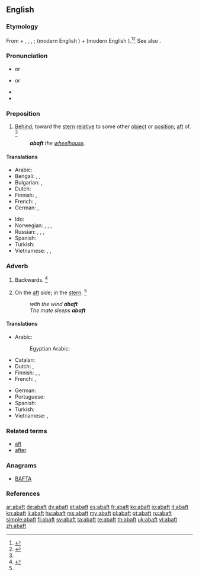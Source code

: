 ==English==

===Etymology===
From {{term|a-||on}} + {{etyl|enm|en}} {{term|baft|lang=enm}}, {{term|baften|lang=enm}}, {{term|biaften|lang=enm}}, {{etyl|ang|en}} {{term|beæftan|lang=ang}}; {{term|be||by|lang=ang}} (modern English {{term|by|lang=en}}) + {{term|æftan||behind|lang=ang}} (modern English {{term|after|lang=en}}).<ref name=AHD>{{reference-book|editor=Morris, William | title=The American Heritage Dictionary of the English Language | origyear= 1969| year=1971|publisher=American Heritage Publishing Co., Inc. | location= New York, NY | isbn =0-395-09066-0 | pages =1| chapter}}</ref><ref name=RH>{{reference-book|editor=Urdang, Laurence | title=The Random House College Dictionary | origyear= 1975| year=1984|publisher=Random House, Inc. | location= New York, NY | isbn =0-394-43600-8 | pages =1| chapter}}</ref> See also {{term|aft|lang=en}}.

===Pronunciation===
* {{a|RP}} {{IPA|/əˈbæft/|lang=en}} or {{IPA|/əˈbɑːft/|lang=en}}
* {{a|GenAm}} {{IPA|/əˈbæft/|lang=en}} or {{IPA|/əˈbɑft/|lang=en}}
* {{audio|en-us-abaft.ogg|Audio (US)|lang=en}}
* {{rhymes|ɑːft|lang=en}}

===Preposition===
{{en-prep}}

# {{context|nautical|lang=en}} [[behind|Behind]]; toward the [[stern]] [[relative]] to some other [[object]] or [[position]]; [[aft]] of. {{defdate|First attested around the late 15<sup>th</sup> century.}}<ref name=SOED/>
#: '''''abaft''' the [[wheelhouse]].''

====Translations====
{{trans-top|(nautical) behind; toward the stern relative to some other object or position; aft of}}
* Arabic: {{t|ar|خلف|tr=ḵalff|sc=Arab}}
* Bengali: {{t|bn|পিছন দিকে|sc=Beng}}, {{t|bn|পশ্চাদ্দিকে|sc=Beng}}, {{t|bn|জাহাজের পিছনের অর্ধাংশে|sc=Beng}}
* Bulgarian: {{t+|bg|назад}}, {{t|bg|към кърмата}}
* Dutch: {{t|nl|achterlijker dan}}
* Finnish: {{t+|fi|takana}}, {{t+|fi|taakse}}
* French: {{t+|fr|en arrière de}}, {{t|fr|sur l'arrière de}}
* German: {{t+|de|achtern}}, {{t+|de|hintern}}
{{trans-mid}}
* Ido: {{t+|io|dop}}
* Norwegian: {{t+|no|akter}}, {{t|no|akterut}}, {{t+|no|aktenfor}}, {{t|no|akterlig}}
* Russian: {{t+|ru|позади́|sc=Cyrl}}, {{t+|ru|сза́ди|sc=Cyrl}}, {{t|ru|на [[корма|корме́]]|sc=Cyrl}} {{qualifier|on the stern}}, {{t|ru|с [[корма|кормы́]]|sc=Cyrl}} {{qualifier|from the stern}}
* Spanish: {{t|es|a popa}}
* Turkish: {{t|tr|geride}}
* Vietnamese: {{t+check|vi|sau}}, {{t-check|vi|[[ở]] [[đằng sau]]}} <!-- was "[[ở]] [[đằng sau]]" - assumed sum-of-parts; if an idiom, remove the wikilinks to the individual words. see [[User:Kephir/gadgets/xte#Translation_fixing]] -->, {{t+check|vi|phía sau|alt=ở phía sau}} <!-- was "ở [[phía sau]]" - assumed inflected form or vocalised spelling; please verify if linking is acceptable. see [[User:Kephir/gadgets/xte#Translation_fixing]] -->
{{trans-bottom}}

===Adverb===
{{en-adv}}

# {{context|nautical|obsolete|lang=en}} Backwards. {{defdate|Attested from around (1150 to 1350) until the late 15<sup>th</sup> century.}}<ref name=SOED>{{R:SOED5|page=2}}</ref>
# {{context|nautical|lang=en}} On the [[aft]] side; in the [[stern]]. {{defdate|First attested in the early 17<sup>th</sup> century.}}<ref name=SOED/>
#: ''with the wind '''abaft'''''
#: ''The mate sleeps '''abaft'''''

====Translations====
{{trans-top|(nautical) on the aft side}}
* Arabic: {{t|ar|في مؤخرة|tr=fi muʔaḫerat|sc=Arab}}
*: Egyptian Arabic: {{t|arz|فأخر|tr=fʔāḫer|sc=Arab}}
* Catalan: {{t|ca|a popa}}
* Dutch: {{t|nl|naar achter}}, {{t+|nl|achteruit}}
* Finnish: {{t+|fi|perä|alt=perässä}}, {{t+|fi|perä|alt=perään}}, {{t|fi|takaa}}
* French: {{t|fr|sur l'arrière}}, {{t|fr|vers l'arrière}}
{{trans-mid}}
* German: {{t+|de|achteraus}}
* Portuguese: {{t|pt|[[à]] [[popa]]}}
* Spanish: {{t|es|a popa}}
* Turkish: {{t|tr|kıç tarafında}}
* Vietnamese: {{t-check|vi|[[ở]] [[phía sau]] [[bánh lái]]}} <!-- was "[[ở]] [[phía sau]] [[bánh lái]]" - assumed sum-of-parts; if an idiom, remove the wikilinks to the individual words. see [[User:Kephir/gadgets/xte#Translation_fixing]] -->, {{t-check|vi|[[gần]] [[phía]] bánh lái}} <!-- was "[[gần]] [[phía]] bánh lái" - assumed sum-of-parts; if an idiom, remove the wikilinks to the individual words. see [[User:Kephir/gadgets/xte#Translation_fixing]] -->
{{trans-bottom}}

===Related terms===
* [[aft]]
* [[after]]

===Anagrams===
* [[BAFTA#English|BAFTA]]

===References===
<references/>

[[ar:abaft]]
[[de:abaft]]
[[dv:abaft]]
[[et:abaft]]
[[es:abaft]]
[[fr:abaft]]
[[ko:abaft]]
[[io:abaft]]
[[it:abaft]]
[[kn:abaft]]
[[li:abaft]]
[[hu:abaft]]
[[ms:abaft]]
[[my:abaft]]
[[pl:abaft]]
[[pt:abaft]]
[[ru:abaft]]
[[simple:abaft]]
[[fi:abaft]]
[[sv:abaft]]
[[ta:abaft]]
[[te:abaft]]
[[th:abaft]]
[[uk:abaft]]
[[vi:abaft]]
[[zh:abaft]]